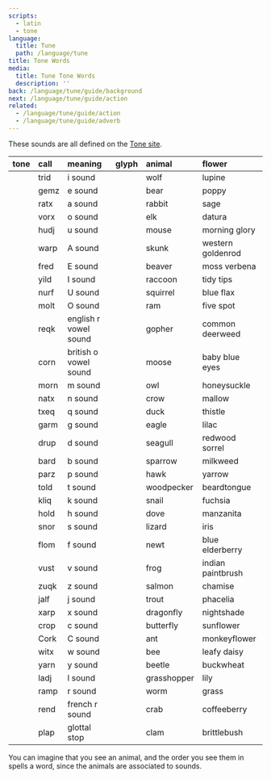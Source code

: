 ```yaml
---
scripts:
  - latin
  - tone
language:
  title: Tune
  path: /language/tune
title: Tone Words
media:
  title: Tune Tone Words
  description: ''
back: /language/tune/guide/background
next: /language/tune/guide/action
related:
  - /language/tune/guide/action
  - /language/tune/guide/adverb
---
```


These sounds are all defined on the [Tone site](https://tone.land/).

| tone                                              | call | meaning               | glyph                                                     | animal      | flower            |
| :------------------------------------------------ | :--- | :-------------------- | :-------------------------------------------------------- | :---------- | :---------------- |
| <T processor="tone" script="tone" value="trid" /> | trid | i sound               | <T size={32} processor="tone" script="tone" value="i" />  | wolf        | lupine            |
| <T processor="tone" script="tone" value="gemz" /> | gemz | e sound               | <T size={32} processor="tone" script="tone" value="e" />  | bear        | poppy             |
| <T processor="tone" script="tone" value="ratx" /> | ratx | a sound               | <T size={32} processor="tone" script="tone" value="a" />  | rabbit      | sage              |
| <T processor="tone" script="tone" value="vorx" /> | vorx | o sound               | <T size={32} processor="tone" script="tone" value="o" />  | elk         | datura            |
| <T processor="tone" script="tone" value="hudj" /> | hudj | u sound               | <T size={32} processor="tone" script="tone" value="u" />  | mouse       | morning glory     |
| <T processor="tone" script="tone" value="warp" /> | warp | A sound               | <T size={32} processor="tone" script="tone" value="A" />  | skunk       | western goldenrod |
| <T processor="tone" script="tone" value="fred" /> | fred | E sound               | <T size={32} processor="tone" script="tone" value="E" />  | beaver      | moss verbena      |
| <T processor="tone" script="tone" value="yild" /> | yild | I sound               | <T size={32} processor="tone" script="tone" value="I" />  | raccoon     | tidy tips         |
| <T processor="tone" script="tone" value="nurf" /> | nurf | U sound               | <T size={32} processor="tone" script="tone" value="U" />  | squirrel    | blue flax         |
| <T processor="tone" script="tone" value="molt" /> | molt | O sound               | <T size={32} processor="tone" script="tone" value="O" />  | ram         | five spot         |
| <T processor="tone" script="tone" value="reqk" /> | reqk | english r vowel sound | <T size={32} processor="tone" script="tone" value="u$" /> | gopher      | common deerweed   |
| <T processor="tone" script="tone" value="corn" /> | corn | british o vowel sound | <T size={32} processor="tone" script="tone" value="o$" /> | moose       | baby blue eyes    |
| <T processor="tone" script="tone" value="morn" /> | morn | m sound               | <T size={32} processor="tone" script="tone" value="m" />  | owl         | honeysuckle       |
| <T processor="tone" script="tone" value="natx" /> | natx | n sound               | <T size={32} processor="tone" script="tone" value="n" />  | crow        | mallow            |
| <T processor="tone" script="tone" value="txeq" /> | txeq | q sound               | <T size={32} processor="tone" script="tone" value="q" />  | duck        | thistle           |
| <T processor="tone" script="tone" value="garm" /> | garm | g sound               | <T size={32} processor="tone" script="tone" value="g" />  | eagle       | lilac             |
| <T processor="tone" script="tone" value="drup" /> | drup | d sound               | <T size={32} processor="tone" script="tone" value="d" />  | seagull     | redwood sorrel    |
| <T processor="tone" script="tone" value="bard" /> | bard | b sound               | <T size={32} processor="tone" script="tone" value="b" />  | sparrow     | milkweed          |
| <T processor="tone" script="tone" value="parz" /> | parz | p sound               | <T size={32} processor="tone" script="tone" value="p" />  | hawk        | yarrow            |
| <T processor="tone" script="tone" value="told" /> | told | t sound               | <T size={32} processor="tone" script="tone" value="t" />  | woodpecker  | beardtongue       |
| <T processor="tone" script="tone" value="kliq" /> | kliq | k sound               | <T size={32} processor="tone" script="tone" value="k" />  | snail       | fuchsia           |
| <T processor="tone" script="tone" value="hold" /> | hold | h sound               | <T size={32} processor="tone" script="tone" value="h" />  | dove        | manzanita         |
| <T processor="tone" script="tone" value="snor" /> | snor | s sound               | <T size={32} processor="tone" script="tone" value="s" />  | lizard      | iris              |
| <T processor="tone" script="tone" value="flom" /> | flom | f sound               | <T size={32} processor="tone" script="tone" value="f" />  | newt        | blue elderberry   |
| <T processor="tone" script="tone" value="vust" /> | vust | v sound               | <T size={32} processor="tone" script="tone" value="v" />  | frog        | indian paintbrush |
| <T processor="tone" script="tone" value="zuqk" /> | zuqk | z sound               | <T size={32} processor="tone" script="tone" value="z" />  | salmon      | chamise           |
| <T processor="tone" script="tone" value="jalf" /> | jalf | j sound               | <T size={32} processor="tone" script="tone" value="j" />  | trout       | phacelia          |
| <T processor="tone" script="tone" value="xarp" /> | xarp | x sound               | <T size={32} processor="tone" script="tone" value="x" />  | dragonfly   | nightshade        |
| <T processor="tone" script="tone" value="crop" /> | crop | c sound               | <T size={32} processor="tone" script="tone" value="c" />  | butterfly   | sunflower         |
| <T processor="tone" script="tone" value="Cork" /> | Cork | C sound               | <T size={32} processor="tone" script="tone" value="C" />  | ant         | monkeyflower      |
| <T processor="tone" script="tone" value="witx" /> | witx | w sound               | <T size={32} processor="tone" script="tone" value="w" />  | bee         | leafy daisy       |
| <T processor="tone" script="tone" value="yarn" /> | yarn | y sound               | <T size={32} processor="tone" script="tone" value="y" />  | beetle      | buckwheat         |
| <T processor="tone" script="tone" value="ladj" /> | ladj | l sound               | <T size={32} processor="tone" script="tone" value="l" />  | grasshopper | lily              |
| <T processor="tone" script="tone" value="ramp" /> | ramp | r sound               | <T size={32} processor="tone" script="tone" value="r" />  | worm        | grass             |
| <T processor="tone" script="tone" value="rend" /> | rend | french r sound        | <T size={32} processor="tone" script="tone" value="G" />  | crab        | coffeeberry       |
| <T processor="tone" script="tone" value="plap" /> | plap | glottal stop          | <T size={32} processor="tone" script="tone" value="'" />  | clam        | brittlebush       |

You can imagine that you see an animal, and the order you see them in
spells a word, since the animals are associated to sounds.

